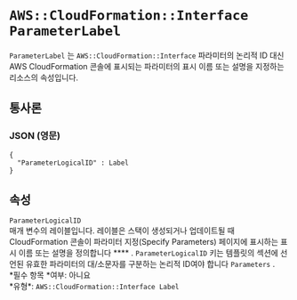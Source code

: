 # `AWS::CloudFormation::Interface ParameterLabel`

`ParameterLabel` 는 `AWS::CloudFormation::Interface` 파라미터의 논리적 ID 대신 AWS CloudFormation 콘솔에 표시되는 파라미터의 표시 이름 또는 설명을 지정하는 리소스의 속성입니다.

## 통사론

### JSON (영문)

```
{
  "ParameterLogicalID" : Label
}
```

## 속성

`ParameterLogicalID`  
매개 변수의 레이블입니다. 레이블은 스택이 생성되거나 업데이트될 때 CloudFormation 콘솔이 파라미터 지정(Specify Parameters) 페이지에 표시하는 표시 이름 또는 설명을 정의합니다 \**\*\* . `ParameterLogicalID` 키는 템플릿의 섹션에 선언된 유효한 파라미터의 대/소문자를 구분하는 논리적 ID여야 합니다 `Parameters` .  
*필수 항목 *여부: 아니요  
*유형\*: `AWS::CloudFormation::Interface Label`
